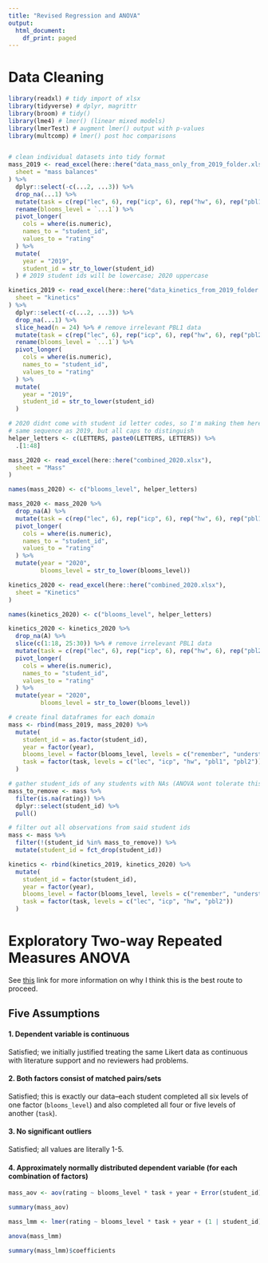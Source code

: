 ```yaml
---
title: "Revised Regression and ANOVA"
output:
  html_document:
    df_print: paged
---
```


# Data Cleaning

```r
library(readxl) # tidy import of xlsx
library(tidyverse) # dplyr, magrittr
library(broom) # tidy()
library(lme4) # lmer() (linear mixed models)
library(lmerTest) # augment lmer() output with p-values
library(multcomp) # lmer() post hoc comparisons


# clean individual datasets into tidy format
mass_2019 <- read_excel(here::here("data_mass_only_from_2019_folder.xlsx"),
  sheet = "mass balances"
) %>%
  dplyr::select(-c(...2, ...3)) %>%
  drop_na(...1) %>%
  mutate(task = c(rep("lec", 6), rep("icp", 6), rep("hw", 6), rep("pbl1", 6), rep("pbl2", 6))) %>%
  rename(blooms_level = `...1`) %>%
  pivot_longer(
    cols = where(is.numeric),
    names_to = "student_id",
    values_to = "rating"
  ) %>%
  mutate(
    year = "2019",
    student_id = str_to_lower(student_id)
  ) # 2019 student ids will be lowercase; 2020 uppercase

kinetics_2019 <- read_excel(here::here("data_kinetics_from_2019_folder.xlsx"),
  sheet = "kinetics"
) %>%
  dplyr::select(-c(...2, ...3)) %>%
  drop_na(...1) %>%
  slice_head(n = 24) %>% # remove irrelevant PBL1 data
  mutate(task = c(rep("lec", 6), rep("icp", 6), rep("hw", 6), rep("pbl2", 6))) %>%
  rename(blooms_level = `...1`) %>%
  pivot_longer(
    cols = where(is.numeric),
    names_to = "student_id",
    values_to = "rating"
  ) %>%
  mutate(
    year = "2019",
    student_id = str_to_lower(student_id)
  )

# 2020 didnt come with student id letter codes, so I'm making them here
# same sequence as 2019, but all caps to distinguish
helper_letters <- c(LETTERS, paste0(LETTERS, LETTERS)) %>%
  .[1:48]

mass_2020 <- read_excel(here::here("combined_2020.xlsx"),
  sheet = "Mass"
)

names(mass_2020) <- c("blooms_level", helper_letters)

mass_2020 <- mass_2020 %>%
  drop_na(A) %>%
  mutate(task = c(rep("lec", 6), rep("icp", 6), rep("hw", 6), rep("pbl1", 6), rep("pbl2", 6))) %>%
  pivot_longer(
    cols = where(is.numeric),
    names_to = "student_id",
    values_to = "rating"
  ) %>%
  mutate(year = "2020",
         blooms_level = str_to_lower(blooms_level))

kinetics_2020 <- read_excel(here::here("combined_2020.xlsx"),
  sheet = "Kinetics"
)

names(kinetics_2020) <- c("blooms_level", helper_letters)

kinetics_2020 <- kinetics_2020 %>%
  drop_na(A) %>%
  slice(c(1:18, 25:30)) %>% # remove irrelevant PBL1 data
  mutate(task = c(rep("lec", 6), rep("icp", 6), rep("hw", 6), rep("pbl2", 6))) %>%
  pivot_longer(
    cols = where(is.numeric),
    names_to = "student_id",
    values_to = "rating"
  ) %>%
  mutate(year = "2020",
         blooms_level = str_to_lower(blooms_level))

```

```r
# create final dataframes for each domain
mass <- rbind(mass_2019, mass_2020) %>%
  mutate(
    student_id = as.factor(student_id),
    year = factor(year),
    blooms_level = factor(blooms_level, levels = c("remember", "understand", "analyze", "apply", "evaluate", "create")),
    task = factor(task, levels = c("lec", "icp", "hw", "pbl1", "pbl2"))
  )

# gather student_ids of any students with NAs (ANOVA wont tolerate this).
mass_to_remove <- mass %>%
  filter(is.na(rating)) %>%
  dplyr::select(student_id) %>%
  pull()

# filter out all observations from said student ids
mass <- mass %>%
  filter(!(student_id %in% mass_to_remove)) %>%
  mutate(student_id = fct_drop(student_id))

kinetics <- rbind(kinetics_2019, kinetics_2020) %>%
  mutate(
    student_id = factor(student_id),
    year = factor(year),
    blooms_level = factor(blooms_level, levels = c("remember", "understand", "analyze", "apply", "evaluate", "create")),
    task = factor(task, levels = c("lec", "icp", "hw", "pbl2"))
  )
```

# Exploratory Two-way Repeated Measures ANOVA
See [this](https://statistics.laerd.com/spss-tutorials/two-way-repeated-measures-anova-using-spss-statistics.php) link for more information on why I think this is the best route to proceed.

## Five Assumptions

#### 1. Dependent variable is continuous

Satisfied; we initially justified treating the same Likert data as continuous with literature support and no reviewers had problems.

#### 2. Both factors consist of matched pairs/sets

Satisfied; this is exactly our data--each student completed all six levels of one factor (`blooms_level`) and also completed all four or five levels of another (`task`).

#### 3. No significant outliers

Satisfied; all values are literally 1-5.

#### 4. Approximately normally distributed dependent variable (for each combination of factors)


```r
mass_aov <- aov(rating ~ blooms_level * task + year + Error(student_id), data = mass)

summary(mass_aov)

mass_lmm <- lmer(rating ~ blooms_level * task + year + (1 | student_id), data = mass)

anova(mass_lmm)

summary(mass_lmm)$coefficients
```

